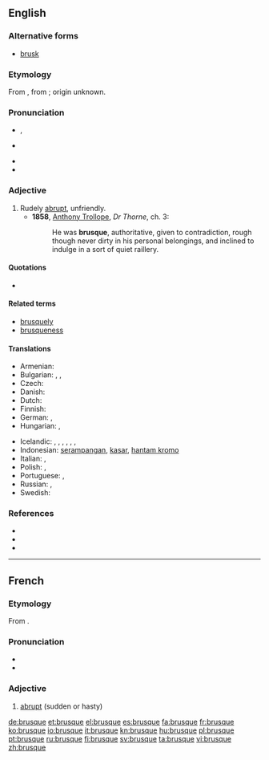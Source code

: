 ==English==

===Alternative forms===
* [[brusk]]

===Etymology===
From {{etyl|fr}} {{term|lang=fr|brusque}}, from {{etyl|it}} {{term|lang=it|brusco||rude, sharp, sour}}; origin unknown.

===Pronunciation===
* {{a|UK}} {{IPA|/bɹuːsk/}}, {{X-SAMPA|/br\u:sk/}}
* {{a|US}} {{IPA|/bɹʌsk/}}
* {{audio|en-us-brusque.ogg|Audio (US)}}
* {{rhymes|ʌsk}}

===Adjective===
{{en-adj|brusqu|er|more}}

# Rudely [[abrupt]], unfriendly.
#* '''1858''', [[w:Anthony_Trollope|Anthony Trollope]], ''Dr Thorne'', ch. 3:
#*: He was '''brusque''', authoritative, given to contradiction, rough though never dirty in his personal belongings, and inclined to indulge in a sort of quiet raillery.

====Quotations====
* {{seemoreCites}}

====Related terms====
* [[brusquely]]
* [[brusqueness]]

====Translations====
{{trans-top|rudely abrupt, unfriendly}}
* Armenian: {{t-|hy|բռի|tr=bṙi}}
* Bulgarian: {{t+|bg|груб}},  {{t+|bg|рязък}},  {{t+|bg|безцеремонен}}
* Czech: {{t-|cs|bryskní}}
* Danish: {{t-|da|brysk}}
* Dutch: {{t-|nl|bruusk}}
* Finnish: {{t-|fi|töykeä}}
* German: {{t-|de|brüskierend}}, {{t+|de|brüsk}}
* Hungarian: {{t+|hu|nyers}}, {{t+|hu|durva}}
{{trans-mid}}
* Icelandic: {{t-|is|þurr á manninn}},  {{t-|is|þurr á manninn|m}},  {{t-|is|stuttur í spuna|m}},  {{t+|is|stuttaralegur|m}},  {{t+|is|hranalegur|m}},  {{t-|is|byrstur|m}}, {{t+|is|ruddalegur|m}}
* Indonesian: [[serampangan]], [[kasar]], [[hantam kromo]]
* Italian: {{t-|it|brusco|m}}, {{t+|it|brusca|f}}
* Polish: {{t-|pl|opryskliwy|m}}, {{t+|pl|szorstki|m}}
* Portuguese: {{t+|pt|brusco|m}},  {{t+|pt|brusca|f}}
* Russian: {{t+|ru|грубый}}, {{t+|ru|резкий}}
* Swedish: {{t+|sv|brysk}}
{{trans-bottom}}

===References===
* {{R:Webster 1913}}
* {{R:Century 1911}}
* {{R:OneLook}}

----

==French==
{{wikipedia|lang=fr}}

===Etymology===
From {{etyl|it|fr}} {{term|brusco|lang=it}}.

===Pronunciation===
* {{IPA|/bʁysk/|lang=fr}}
* {{audio|Fr-brusque.ogg|brusque}}

===Adjective===
{{fr-adj-mf}}

# [[abrupt]] (sudden or hasty)

[[de:brusque]]
[[et:brusque]]
[[el:brusque]]
[[es:brusque]]
[[fa:brusque]]
[[fr:brusque]]
[[ko:brusque]]
[[io:brusque]]
[[it:brusque]]
[[kn:brusque]]
[[hu:brusque]]
[[pl:brusque]]
[[pt:brusque]]
[[ru:brusque]]
[[fi:brusque]]
[[sv:brusque]]
[[ta:brusque]]
[[vi:brusque]]
[[zh:brusque]]